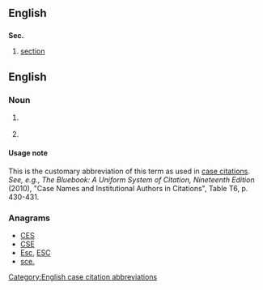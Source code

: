 {{also|sec|SEC|seč}}
==English==

==={{abbreviation-old|en}}===
'''Sec.'''

# [[section]]

==English==
===Noun===
{{en-noun|?}}
# {{context|legal|lang=en}} {{abbreviation of|security|lang=en}}
# {{context|legal|lang=en}} {{abbreviation of|securities|lang=en}}

====Usage note====
This is the customary abbreviation of this term as used in [[case citation]]s. ''See, e.g.'', ''The Bluebook: A Uniform System of Citation, Nineteenth Edition'' (2010), "Case Names and Institutional Authors in Citations", Table T6, p. 430-431.

[[Category:English case citation abbreviations]]

===Anagrams===
* [[CES#English|CES]] 
* [[CSE#English|CSE]]
* [[Esc#English|Esc]], [[ESC#English|ESC]]
* [[sce.#English|sce.]]